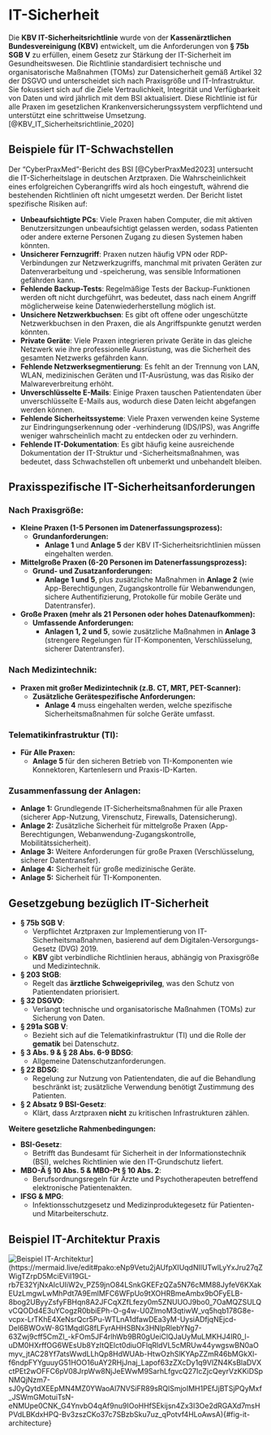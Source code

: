 # IT-Sicherheit

Die **KBV IT-Sicherheitsrichtlinie** wurde von der **Kassenärztlichen Bundesvereinigung (KBV)** entwickelt, um die Anforderungen von **§ 75b SGB V** zu erfüllen, einem Gesetz zur Stärkung der IT-Sicherheit im Gesundheitswesen. Die Richtlinie standardisiert technische und organisatorische Maßnahmen (TOMs) zur Datensicherheit gemäß Artikel 32 der DSGVO und unterscheidet sich nach Praxisgröße und IT-Infrastruktur. Sie fokussiert sich auf die Ziele Vertraulichkeit, Integrität und Verfügbarkeit von Daten und wird jährlich mit dem BSI aktualisiert. Diese Richtlinie ist für alle Praxen im gesetzlichen Krankenversicherungssystem verpflichtend und unterstützt eine schrittweise Umsetzung. [@KBV_IT_Sicherheitsrichtlinie_2020]

## Beispiele für IT-Schwachstellen

Der "CyberPraxMed"-Bericht des BSI [@CyberPraxMed2023] untersucht die IT-Sicherheitslage in deutschen Arztpraxen. Die Wahrscheinlichkeit eines erfolgreichen Cyberangriffs wird als hoch eingestuft, während die bestehenden Richtlinien oft nicht umgesetzt werden. Der Bericht listet spezifische Risiken auf: 

- **Unbeaufsichtigte PCs**: Viele Praxen haben Computer, die mit aktiven Benutzersitzungen unbeaufsichtigt gelassen werden, sodass Patienten oder andere externe Personen Zugang zu diesen Systemen haben könnten.
- **Unsicherer Fernzugriff**: Praxen nutzen häufig VPN oder RDP-Verbindungen zur Netzwerkzugriffs, manchmal mit privaten Geräten zur Datenverarbeitung und -speicherung, was sensible Informationen gefährden kann.
- **Fehlende Backup-Tests**: Regelmäßige Tests der Backup-Funktionen werden oft nicht durchgeführt, was bedeutet, dass nach einem Angriff möglicherweise keine Datenwiederherstellung möglich ist.
- **Unsichere Netzwerkbuchsen**: Es gibt oft offene oder ungeschützte Netzwerkbuchsen in den Praxen, die als Angriffspunkte genutzt werden könnten.
- **Private Geräte**: Viele Praxen integrieren private Geräte in das gleiche Netzwerk wie ihre professionelle Ausrüstung, was die Sicherheit des gesamten Netzwerks gefährden kann.
- **Fehlende Netzwerksegmentierung**: Es fehlt an der Trennung von LAN, WLAN, medizinischen Geräten und IT-Ausrüstung, was das Risiko der Malwareverbreitung erhöht.
- **Unverschlüsselte E-Mails**: Einige Praxen tauschen Patientendaten über unverschlüsselte E-Mails aus, wodurch diese Daten leicht abgefangen werden können.
- **Fehlende Sicherheitssysteme**: Viele Praxen verwenden keine Systeme zur Eindringungserkennung oder -verhinderung (IDS/IPS), was Angriffe weniger wahrscheinlich macht zu entdecken oder zu verhindern.
- **Fehlende IT-Dokumentation**: Es gibt häufig keine ausreichende Dokumentation der IT-Struktur und -Sicherheitsmaßnahmen, was bedeutet, dass Schwachstellen oft unbemerkt und unbehandelt bleiben.

## Praxisspezifische IT-Sicherheitsanforderungen

### **Nach Praxisgröße:**

- **Kleine Praxen (1-5 Personen im Datenerfassungsprozess):**
  - **Grundanforderungen:**
    - **Anlage 1** und **Anlage 5** der KBV IT-Sicherheitsrichtlinien müssen eingehalten werden.

- **Mittelgroße Praxen (6-20 Personen im Datenerfassungsprozess):**
  - **Grund- und Zusatzanforderungen:**
    - **Anlage 1 und 5**, plus zusätzliche Maßnahmen in **Anlage 2** (wie App-Berechtigungen, Zugangskontrolle für Webanwendungen, sichere Authentifizierung, Protokolle für mobile Geräte und Datentransfer).

- **Große Praxen (mehr als 21 Personen oder hohes Datenaufkommen):**
  - **Umfassende Anforderungen:**
    - **Anlagen 1, 2 und 5**, sowie zusätzliche Maßnahmen in **Anlage 3** (strengere Regelungen für IT-Komponenten, Verschlüsselung, sicherer Datentransfer).

### **Nach Medizintechnik:**

- **Praxen mit großer Medizintechnik (z.B. CT, MRT, PET-Scanner):**
  - **Zusätzliche Gerätespezifische Anforderungen:**
    - **Anlage 4** muss eingehalten werden, welche spezifische Sicherheitsmaßnahmen für solche Geräte umfasst.

### **Telematikinfrastruktur (TI):**

- **Für Alle Praxen:**
  - **Anlage 5** für den sicheren Betrieb von TI-Komponenten wie Konnektoren, Kartenlesern und Praxis-ID-Karten.

### **Zusammenfassung der Anlagen:**

- **Anlage 1:** Grundlegende IT-Sicherheitsmaßnahmen für alle Praxen (sicherer App-Nutzung, Virenschutz, Firewalls, Datensicherung).
- **Anlage 2:** Zusätzliche Sicherheit für mittelgroße Praxen (App-Berechtigungen, Webanwendung-Zugangskontrolle, Mobilitätssicherheit).
- **Anlage 3:** Weitere Anforderungen für große Praxen (Verschlüsselung, sicherer Datentransfer).
- **Anlage 4:** Sicherheit für große medizinische Geräte.
- **Anlage 5:** Sicherheit für TI-Komponenten.

## Gesetzgebung bezüglich IT-Sicherheit

- **§ 75b SGB V**: 
  - Verpflichtet Arztpraxen zur Implementierung von IT-Sicherheitsmaßnahmen, basierend auf dem Digitalen-Versorgungs-Gesetz (DVG) 2019.
  - **KBV** gibt verbindliche Richtlinien heraus, abhängig von Praxisgröße und Medizintechnik.

- **§ 203 StGB**: 
  - Regelt das **ärztliche Schweigeprivileg**, was den Schutz von Patientendaten priorisiert.

- **§ 32 DSGVO**: 
  - Verlangt technische und organisatorische Maßnahmen (TOMs) zur Sicherung von Daten.

- **§ 291a SGB V**: 
  - Bezieht sich auf die Telematikinfrastruktur (TI) und die Rolle der **gematik** bei Datenschutz.

- **§ 3 Abs. 9 & § 28 Abs. 6-9 BDSG**: 
  - Allgemeine Datenschutzanforderungen.

- **§ 22 BDSG**: 
  - Regelung zur Nutzung von Patientendaten, die auf die Behandlung beschränkt ist; zusätzliche Verwendung benötigt Zustimmung des Patienten.

- **§ 2 Absatz 9 BSI-Gesetz**: 
  - Klärt, dass Arztpraxen **nicht** zu kritischen Infrastrukturen zählen.

**Weitere gesetzliche Rahmenbedingungen:**

- **BSI-Gesetz**: 
  - Betrifft das Bundesamt für Sicherheit in der Informationstechnik (BSI), welches Richtlinien wie den IT-Grundschutz liefert.

- **MBO-Ä § 10 Abs. 5 & MBO-Pt § 10 Abs. 2**: 
  - Berufsordnungsregeln für Ärzte und Psychotherapeuten betreffend elektronische Patientenakten.

- **IFSG & MPG**: 
  - Infektionsschutzgesetz und Medizinproduktegesetz für Patienten- und Mitarbeiterschutz.

## Beispiel IT-Architektur Praxis

![Beispiel IT-Architektur](https://mermaid.ink/img/pako:eNp9Vetu2jAUfpXIUqdNIlUTwlLyYxJru27qZWigTZrpD5MciEViI19GL-rb7E32YjNxAIcUIiW2v_PZ59jnO84LSnkGKEFzQZa5N76cMM88JyfeV6KXakEUzLmgwLwMhPdt7A9EmlMFC6WFpUo9tXOHRBmeAmbx9bOFyELB-8bog2UByyZsfyFBHqn8A2JFCqXZfLfezy0m5ZNUUOJ9bo0_7OaMQZSULQvCQODd4E3uYCogzR0bbiEPh-O-g4w-U0ZlmoM3qtiwW_vq5hqb178G8e-vcpx-LrTKhE4XeNsrQcr5Pu-WTLnA1dfawDEa3yM-UysiADfjqNEjcd-Del6BWOxW-8G1MqdlG8fLFyrAHHSBNx3HNlpRlebYNg7-63Zwj9cff5CmZl_-kFOm5JF4rlhWb9BR0gUeiClQJaUyMuLMKHJ4IR0_l-uDM0HXrffOG6WEsUb8YzItQElct0diuOFlqRldVL5cMRUw44ywgswBN0aOmyv_jtAC28Yf7atsWwdLLhQp8HdWUAb-HtwOzhSlKYApZZmR46bMGkXl-f6ndpFYYguuyG51HOO16uAY2RHjJnaj_Lapof63zZXcDy1q9VlZN4KsBlaDVXctPEt2wOFFC6pV08JrpWw8NjJeEWwM9SarhLfgvcQ27IcZjcQeyrVzKKiDSpNMQjNzm7-sJ0yQytdXEEpMN4MZ0YWaoAl7NVSiFR89sRQlSmjoIMH1PEfJjBTSjPQyMxf_JSWmGMotuiTsN-eNMUpe0CNK_G4YnvbO4qAf9nu9IOoHHfSEkijsn4Zx3I3Oe2dRGAXd7msHPVdLBKdxHPQ-Bv3zszCKo37c7SBzbSku7uz_qPotvf4HLoAwsA?type=png)](https://mermaid.live/edit#pako:eNp9Vetu2jAUfpXIUqdNIlUTwlLyYxJru27qZWigTZrpD5MciEViI19GL-rb7E32YjNxAIcUIiW2v_PZ59jnO84LSnkGKEFzQZa5N76cMM88JyfeV6KXakEUzLmgwLwMhPdt7A9EmlMFC6WFpUo9tXOHRBmeAmbx9bOFyELB-8bog2UByyZsfyFBHqn8A2JFCqXZfLfezy0m5ZNUUOJ9bo0_7OaMQZSULQvCQODd4E3uYCogzR0bbiEPh-O-g4w-U0ZlmoM3qtiwW_vq5hqb178G8e-vcpx-LrTKhE4XeNsrQcr5Pu-WTLnA1dfawDEa3yM-UysiADfjqNEjcd-Del6BWOxW-8G1MqdlG8fLFyrAHHSBNx3HNlpRlebYNg7-63Zwj9cff5CmZl_-kFOm5JF4rlhWb9BR0gUeiClQJaUyMuLMKHJ4IR0_l-uDM0HXrffOG6WEsUb8YzItQElct0diuOFlqRldVL5cMRUw44ywgswBN0aOmyv_jtAC28Yf7atsWwdLLhQp8HdWUAb-HtwOzhSlKYApZZmR46bMGkXl-f6ndpFYYguuyG51HOO16uAY2RHjJnaj_Lapof63zZXcDy1q9VlZN4KsBlaDVXctPEt2wOFFC6pV08JrpWw8NjJeEWwM9SarhLfgvcQ27IcZjcQeyrVzKKiDSpNMQjNzm7-sJ0yQytdXEEpMN4MZ0YWaoAl7NVSiFR89sRQlSmjoIMH1PEfJjBTSjPQyMxf_JSWmGMotuiTsN-eNMUpe0CNK_G4YnvbO4qAf9nu9IOoHHfSEkijsn4Zx3I3Oe2dRGAXd7msHPVdLBKdxHPQ-Bv3zszCKo37c7SBzbSku7uz_qPotvf4HLoAwsA){#fig-it-architecture}
